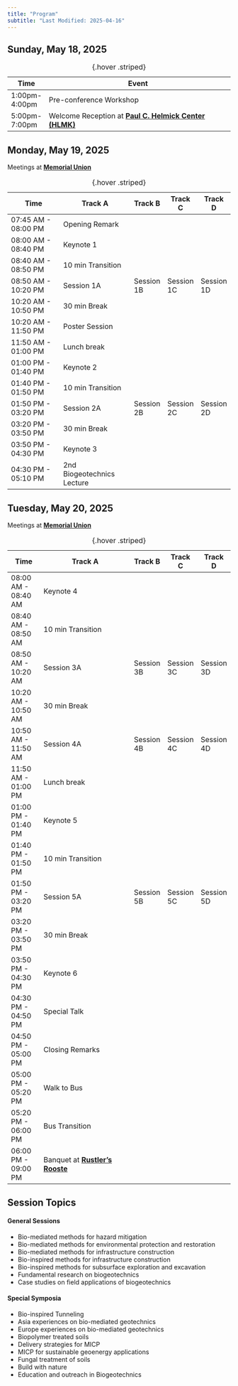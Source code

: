 ```yaml
---
title: "Program"
subtitle: "Last Modified: 2025-04-16"
---
```


## Sunday, May 18, 2025


: {.hover .striped}

| Time          | Event                                                                                               |
|---------------|-----------------------------------------------------------------------------------------------------------------------------------------------------------------------------------------|
| 1:00pm-4:00pm | Pre-conference Workshop                                                                             |
| 5:00pm-7:00pm | Welcome Reception at [**Paul C. Helmick Center (HLMK)**](https://maps.app.goo.gl/UAZTpkQkEPtLqvf86) |

## Monday, May 19, 2025

Meetings at [**Memorial Union**](https://eoss.asu.edu/mu)

: {.hover .striped}

| Time                | Track A                    | Track B    | Track C    | Track D    |
|---------------------|----------------------------|------------|------------|------------|
| 07:45 AM - 08:00 PM | Opening Remark             |            |            |            |
| 08:00 AM - 08:40 PM | Keynote 1                  |            |            |            |
| 08:40 AM - 08:50 PM | 10 min Transition          |            |            |            |
| 08:50 AM - 10:20 PM | Session 1A                 | Session 1B | Session 1C | Session 1D |
| 10:20 AM - 10:50 PM | 30 min Break               |            |            |            |
| 10:20 AM - 11:50 PM | Poster Session             |            |            |            |
| 11:50 AM - 01:00 PM | Lunch break                |            |            |            |
| 01:00 PM - 01:40 PM | Keynote 2                  |            |            |            |
| 01:40 PM - 01:50 PM | 10 min Transition          |            |            |            |
| 01:50 PM - 03:20 PM | Session 2A                 | Session 2B | Session 2C | Session 2D |
| 03:20 PM - 03:50 PM | 30 min Break               |            |            |            |
| 03:50 PM - 04:30 PM | Keynote 3                  |            |            |            |
| 04:30 PM - 05:10 PM | 2nd Biogeotechnics Lecture |            |            |            |

##  Tuesday, May 20, 2025

Meetings at [**Memorial Union**](https://eoss.asu.edu/mu)

: {.hover .striped}

| Time                | Track A                                                            | Track B    | Track C    | Track D    |
|---------------------|--------------------------------------------------------------------|------------|------------|------------|
| 08:00 AM - 08:40 AM | Keynote 4                                                          |            |            |            |
| 08:40 AM - 08:50 AM | 10 min Transition                                                  |            |            |            |
| 08:50 AM - 10:20 AM | Session 3A                                                         | Session 3B | Session 3C | Session 3D |
| 10:20 AM - 10:50 AM | 30 min Break                                                       |            |            |            |
| 10:50 AM - 11:50 AM | Session 4A                                                         | Session 4B | Session 4C | Session 4D |
| 11:50 AM - 01:00 PM | Lunch break                                                        |            |            |            |
| 01:00 PM - 01:40 PM | Keynote 5                                                          |            |            |            |
| 01:40 PM - 01:50 PM | 10 min Transition                                                  |            |            |            |
| 01:50 PM - 03:20 PM | Session 5A                                                         | Session 5B | Session 5C | Session 5D |
| 03:20 PM - 03:50 PM | 30 min Break                                                       |            |            |            |
| 03:50 PM - 04:30 PM | Keynote 6                                                          |            |            |            |
| 04:30 PM - 04:50 PM | Special Talk                                                       |            |            |            |
| 04:50 PM - 05:00 PM | Closing Remarks                                                    |            |            |            |
| 05:00 PM - 05:20 PM | Walk to Bus                                                        |            |            |            |
| 05:20 PM - 06:00 PM | Bus Transition                                                     |            |            |            |
| 06:00 PM - 09:00 PM | Banquet at [**Rustler's Rooste**](https://www.rustlersrooste.com/) |            |            |            |


## Session Topics 

::: {layout="[1,1]"}

#### General Sessions
- Bio-mediated methods for hazard mitigation
- Bio-mediated methods for environmental protection and restoration
- Bio-mediated methods for infrastructure construction
- Bio-inspired methods for infrastructure construction
- Bio-inspired methods for subsurface exploration and excavation
- Fundamental research on biogeotechnics
- Case studies on field applications of biogeotechnics

::: {}

#### Special Symposia
- Bio-inspired Tunneling
- Asia experiences on bio-mediated geotechnics
- Europe experiences on bio-mediated geotechnics
- Biopolymer treated soils
- Delivery strategies for MICP
- MICP for sustainable geoenergy applications
- Fungal treatment of soils
- Build with nature
- Education and outreach in Biogeotechnics
:::
:::

